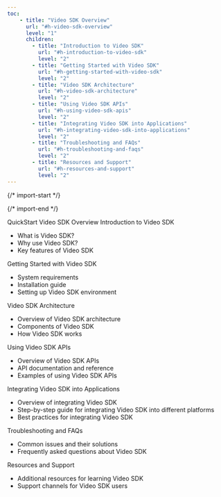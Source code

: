 ```yaml
---
toc: 
    - title: "Video SDK Overview"
      url: "#h-video-sdk-overview"
      level: "1"
      children:
        - title: "Introduction to Video SDK"
          url: "#h-introduction-to-video-sdk"
          level: "2"
        - title: "Getting Started with Video SDK"
          url: "#h-getting-started-with-video-sdk"
          level: "2"
        - title: "Video SDK Architecture"
          url: "#h-video-sdk-architecture"
          level: "2"
        - title: "Using Video SDK APIs"
          url: "#h-using-video-sdk-apis"
          level: "2"
        - title: "Integrating Video SDK into Applications"
          url: "#h-integrating-video-sdk-into-applications"
          level: "2"
        - title: "Troubleshooting and FAQs"
          url: "#h-troubleshooting-and-faqs"
          level: "2"
        - title: "Resources and Support"
          url: "#h-resources-and-support"
          level: "2"
---
```


{/* import-start */}
  
{/* import-end */}
   
<STitle>
QuickStart
</STitle>

<SH level="1" id="h-video-sdk-overview">
Video SDK Overview
</SH>


<SH level="2" id="h-introduction-to-video-sdk">
Introduction to Video SDK
</SH>


* What is Video SDK?
* Why use Video SDK?
* Key features of Video SDK

<SH level="2" id="h-getting-started-with-video-sdk">
Getting Started with Video SDK
</SH>


* System requirements
* Installation guide
* Setting up Video SDK environment

<SH level="2" id="h-video-sdk-architecture">
Video SDK Architecture
</SH>


* Overview of Video SDK architecture
* Components of Video SDK
* How Video SDK works

<SH level="2" id="h-using-video-sdk-apis">
Using Video SDK APIs
</SH>


* Overview of Video SDK APIs
* API documentation and reference
* Examples of using Video SDK APIs

<SH level="2" id="h-integrating-video-sdk-into-applications">
Integrating Video SDK into Applications
</SH>


* Overview of integrating Video SDK
* Step-by-step guide for integrating Video SDK into different platforms
* Best practices for integrating Video SDK

<SH level="2" id="h-troubleshooting-and-faqs">
Troubleshooting and FAQs
</SH>


* Common issues and their solutions
* Frequently asked questions about Video SDK

<SH level="2" id="h-resources-and-support">
Resources and Support
</SH>


* Additional resources for learning Video SDK
* Support channels for Video SDK users
